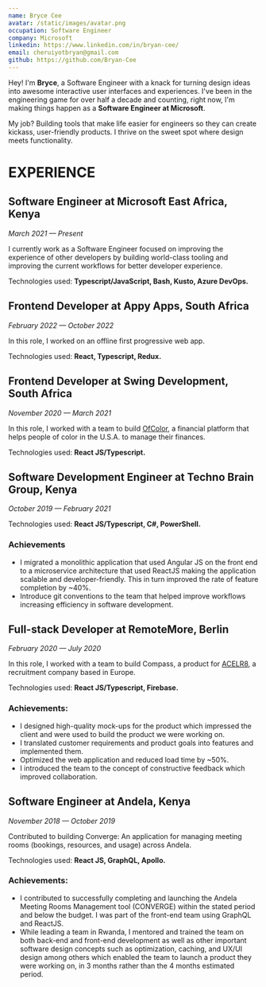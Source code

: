 ```yaml
---
name: Bryce Cee
avatar: /static/images/avatar.png
occupation: Software Engineer
company: Microsoft
linkedin: https://www.linkedin.com/in/bryan-cee/
email: cheruiyotbryan@gmail.com
github: https://github.com/Bryan-Cee
---
```


Hey! I'm **Bryce**, a Software Engineer with a knack for turning design ideas into awesome interactive user interfaces and experiences. I've been in the engineering game for over half a decade and counting, right now, I'm making things happen as a **Software Engineer at Microsoft**.

My job? Building tools that make life easier for engineers so they can create kickass, user-friendly products. I thrive on the sweet spot where design meets functionality.

# EXPERIENCE

## Software Engineer at Microsoft East Africa, Kenya

_March 2021 — Present_

I currently work as a Software Engineer focused on improving the experience of other developers by building world-class tooling and improving the current workflows for better developer experience.

Technologies used: **Typescript/JavaScript, Bash, Kusto, Azure DevOps.**

## Frontend Developer at Appy Apps, South Africa

_February 2022 — October 2022_

In this role, I worked on an offline first progressive web app.

Technologies used: **React, Typescript, Redux.**

## Frontend Developer at Swing Development, South Africa

_November 2020 — March 2021_

In this role, I worked with a team to build [OfColor](https://www.ofcolor.com/), a financial platform that helps people of color in the U.S.A. to manage their finances.

Technologies used: **React JS/Typescript.**

## Software Development Engineer at Techno Brain Group, Kenya

_October 2019 — February 2021_

Technologies used: **React JS/Typescript, C#, PowerShell.**

### Achievements

- I migrated a monolithic application that used Angular JS on the front end to a microservice architecture that used ReactJS making the application scalable and developer-friendly. This in turn improved the rate of feature completion by ~40%.
- Introduce git conventions to the team that helped improve workflows increasing efficiency in software development.

## Full-stack Developer at RemoteMore, Berlin

_February 2020 — July 2020_

In this role, I worked with a team to build Compass, a product for [ACELR8](https://www.acelr8.com/), a recruitment company based in Europe.

Technologies used: **React JS/Typescript, Firebase.**

### Achievements:

- I designed high-quality mock-ups for the product which impressed the client and were used to build the product we were working on.
- I translated customer requirements and product goals into features and implemented them.
- Optimized the web application and reduced load time by ~50%.
- I introduced the team to the concept of constructive feedback which improved collaboration.

## Software Engineer at Andela, Kenya

_November 2018 — October 2019_

Contributed to building Converge: An application for managing meeting rooms (bookings, resources, and usage) across Andela.

Technologies used: **React JS, GraphQL, Apollo.**

### Achievements:

- I contributed to successfully completing and launching the Andela Meeting Rooms Management tool (CONVERGE) within the stated period and below the budget. I was part of the front-end team using GraphQL and ReactJS.
- While leading a team in Rwanda, I mentored and trained the team on both back-end and front-end development as well as other important software design concepts such as optimization, caching, and UX/UI design among others which enabled the team to launch a product they were working on, in 3 months rather than the 4 months estimated period.
